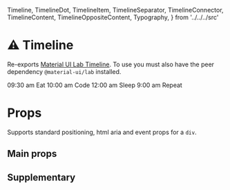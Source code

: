   Timeline,
  TimelineDot,
  TimelineItem,
  TimelineSeparator,
  TimelineConnector,
  TimelineContent,
  TimelineOppositeContent,
  Typography,
} from '../../../src'

<Meta title="Labs/Timeline" component={Timeline} />

# ⚠ Timeline

Re-exports [Material UI Lab Timeline](https://material-ui.com/components/timeline/).
To use you must also have the peer dependency `@material-ui/lab` installed.

<Canvas>
  <Story name="default">
    <Timeline align="alternate">
      <TimelineItem>
        <TimelineOppositeContent>
          <Typography color="textSecondary">09:30 am</Typography>
        </TimelineOppositeContent>
        <TimelineSeparator>
          <TimelineDot color="primary" />
          <TimelineConnector />
        </TimelineSeparator>
        <TimelineContent>
          <Typography>Eat</Typography>
        </TimelineContent>
      </TimelineItem>
      <TimelineItem>
        <TimelineOppositeContent>
          <Typography color="textSecondary">10:00 am</Typography>
        </TimelineOppositeContent>
        <TimelineSeparator>
          <TimelineDot color="secondary" />
          <TimelineConnector />
        </TimelineSeparator>
        <TimelineContent>
          <Typography>Code</Typography>
        </TimelineContent>
      </TimelineItem>
      <TimelineItem>
        <TimelineOppositeContent>
          <Typography color="textSecondary">12:00 am</Typography>
        </TimelineOppositeContent>
        <TimelineSeparator>
          <TimelineDot />
          <TimelineConnector />
        </TimelineSeparator>
        <TimelineContent>
          <Typography>Sleep</Typography>
        </TimelineContent>
      </TimelineItem>
      <TimelineItem>
        <TimelineOppositeContent>
          <Typography color="textSecondary">9:00 am</Typography>
        </TimelineOppositeContent>
        <TimelineSeparator>
          <TimelineDot />
          <TimelineConnector />
        </TimelineSeparator>
        <TimelineContent>
          <Typography>Repeat</Typography>
        </TimelineContent>
      </TimelineItem>
    </Timeline>
  </Story>
</Canvas>

# Props

Supports standard positioning, html aria and event props for a `div`.

## Main props

<ArgsTable of={Timeline} />

## Supplementary

<ArgsTable of={TimelineItem} />

<ArgsTable of={TimelineSeparator} />

<ArgsTable of={TimelineConnector} />

<ArgsTable of={TimelineContent} />

<ArgsTable of={TimelineDot} />

<ArgsTable of={TimelineOppositeContent} />
